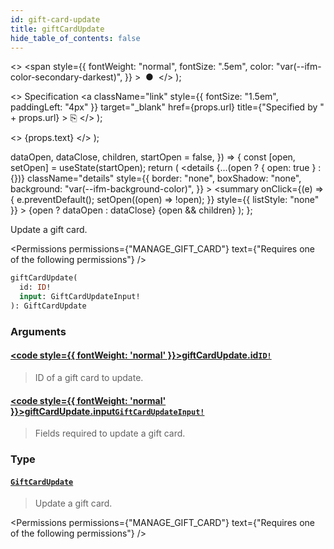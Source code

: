 ```yaml
---
id: gift-card-update
title: giftCardUpdate
hide_table_of_contents: false
---
```


  <>
    <span
      style={{
        fontWeight: "normal",
        fontSize: ".5em",
        color: "var(--ifm-color-secondary-darkest)",
      }}
    >
      &nbsp;●&nbsp;
    </span>
  </>
);

  <>
    Specification
    <a
      className="link"
      style={{ fontSize: "1.5em", paddingLeft: "4px" }}
      target="\_blank"
      href={props.url}
      title={"Specified by " + props.url}
    >
      ⎘
    </a>
  </>
);

  <>
    <span className={props.class}>{props.text}</span>
  </>
);


  dataOpen,
  dataClose,
  children,
  startOpen = false,
}) => {
  const [open, setOpen] = useState(startOpen);
  return (
    <details
      {...(open ? { open: true } : {})}
      className="details"
      style={{
        border: "none",
        boxShadow: "none",
        background: "var(--ifm-background-color)",
      }}
    >
      <summary
        onClick={(e) => {
          e.preventDefault();
          setOpen((open) => !open);
        }}
        style={{ listStyle: "none" }}
      >
        {open ? dataOpen : dataClose}
      </summary>
      {open && children}
    </details>
  );
};

Update a gift card.

<Permissions
  permissions={"MANAGE_GIFT_CARD"}
  text={"Requires one of the following permissions"}
/>

```graphql
giftCardUpdate(
  id: ID!
  input: GiftCardUpdateInput!
): GiftCardUpdate
```

### Arguments

#### [<code style={{ fontWeight: 'normal' }}>giftCardUpdate.<b>id</b></code>](#)<Bullet />[`ID!`](../../../api-reference/miscellaneous/scalars/id) <Badge class="badge badge--secondary" text="non-null"/> <Badge class="badge badge--secondary" text="scalar"/>

> ID of a gift card to update.

#### [<code style={{ fontWeight: 'normal' }}>giftCardUpdate.<b>input</b></code>](#)<Bullet />[`GiftCardUpdateInput!`](../../../api-reference/gift-cards/inputs/gift-card-update-input) <Badge class="badge badge--secondary" text="non-null"/> <Badge class="badge badge--secondary" text="input"/>

> Fields required to update a gift card.

### Type

#### [`GiftCardUpdate`](../../../api-reference/gift-cards/objects/gift-card-update) <Badge class="badge badge--secondary" text="object"/>

> Update a gift card.

<Permissions
  permissions={"MANAGE_GIFT_CARD"}
  text={"Requires one of the following permissions"}
/>

